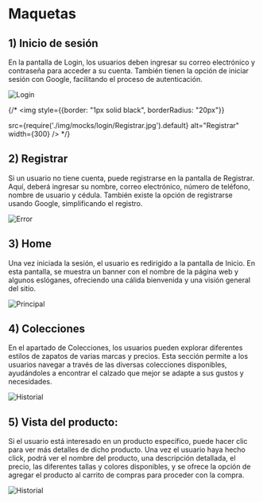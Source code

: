 
# Maquetas

## 1) Inicio de sesión

En la pantalla de Login, los usuarios deben ingresar su correo electrónico y contraseña para acceder a su cuenta. También tienen la opción de iniciar sesión con Google, facilitando el proceso de autenticación.

<BrowserWindow url="http://localhost:3000"> 

<div style={{display: "flex", flexWrap: "wrap", justifyContent: "center", gap:"10px"}}>
<img
style={{border: "1px solid black", borderRadius: "20px"}}
src={require('./img/login/login.png').default}
alt="Login"
width={1000}
/>

{/* <img
style={{border: "1px solid black", borderRadius: "20px"}}

src={require('./img/mocks/login/Registrar.jpg').default}
alt="Registrar"
width={300}
/> */}

</div>

</BrowserWindow>


## 2) Registrar

Si un usuario no tiene cuenta, puede registrarse en la pantalla de Registrar. Aquí, deberá ingresar su nombre, correo electrónico, número de teléfono, nombre de usuario y cédula. También existe la opción de registrarse usando Google, simplificando el registro.

<BrowserWindow url="http://localhost:3000">
<div
    style={{
    display: "flex",
    flexWrap: "wrap",
    justifyContent: "center",
    gap: "10px",
    }}
>
    <img
    style={{ border: "1px solid black", borderRadius: "20px" }}
    src={require("./img/registrar/registrar.png").default}
    alt="Error"
    width={1000}
    />
</div>
</BrowserWindow>


## 3) Home
Una vez iniciada la sesión, el usuario es redirigido a la pantalla de Inicio. En esta pantalla, se muestra un banner con el nombre de la página web y algunos eslóganes, ofreciendo una cálida bienvenida y una visión general del sitio.

<BrowserWindow url="http://localhost:3000">
<div
    style={{
    display: "flex",
    flexWrap: "wrap",
    justifyContent: "center",
    gap: "10px",
    }}
>
    <img
    style={{ border: "1px solid black", borderRadius: "20px" }}
    src={require("./img/home/home.png").default}
    alt="Principal"
    width={1000}
    /> 
</div>
</BrowserWindow>

## 4) Colecciones

En el apartado de Colecciones, los usuarios pueden explorar diferentes estilos de zapatos de varias marcas y precios. Esta sección permite a los usuarios navegar a través de las diversas colecciones disponibles, ayudándoles a encontrar el calzado que mejor se adapte a sus gustos y necesidades.


<BrowserWindow url="http://localhost:3000">
<div
    style={{
    display: "flex",
    flexWrap: "wrap",
    justifyContent: "center",
    gap: "10px",
    }}
>
    <img
    style={{ border: "1px solid black", borderRadius: "20px" }}
    src={require("./img/colecciones/colecciones.png").default}
    alt="Historial"
    width={1000}
    />

</div>
</BrowserWindow>

## 5) Vista del producto:

Si el usuario está interesado en un producto específico, puede hacer clic para ver más detalles de dicho producto. Una vez el usuario haya hecho click, podrá ver el nombre del producto, una descripción detallada, el precio, las diferentes tallas y colores disponibles, y se ofrece la opción de agregar el producto al carrito de compras para proceder con la compra.

<BrowserWindow url="http://localhost:3000">
<div
    style={{
    display: "flex",
    flexWrap: "wrap",
    justifyContent: "center",
    gap: "10px",
    }}
>
    <img
    style={{ border: "1px solid black", borderRadius: "20px" }}
    src={require("./img/productos/productos.png").default}
    alt="Historial"
    width={1000}
    />
    
</div>
</BrowserWindow>